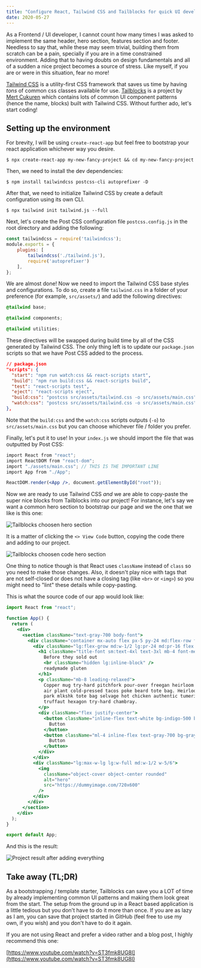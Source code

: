 ---
title: "Configure React, Tailwind CSS and Tailblocks for quick UI development"
date: 2020-05-27
---

As a Frontend / UI developer, I cannot count how many times I was asked to implement the same header, hero section, features section and footer. Needless to say that, while these may seem trivial, building them from scratch can be a pain, specially if you are in a time constrained environment. Adding that to having doubts on design fundamentals and all of a sudden a nice project becomes a source of stress. Like myself, if you are or were in this situation, fear no more!

[Tailwind CSS](https://tailwindcss.com/) is a utility-first CSS framework that saves us time by having *tons* of common css classes available for use. [Tailblocks](https://mertjf.github.io/tailblocks/) is a project by [Mert Cukuren](https://github.com/mertJF) which contains lots of common UI component patterns (hence the name, blocks) built with Tailwind CSS. Without further ado, let's start coding!


## Setting up the environment

For brevity, I will be using `create-react-app` but feel free to bootstrap your react application whichever way you desire.

```
$ npx create-react-app my-new-fancy-project && cd my-new-fancy-project
```

Then, we need to install the dev dependencies:

```
$ npm install tailwindcss postcss-cli autoprefixer -D
```

After that, we need to initialize Tailwind CSS by create a default configuration using its own CLI.

```
$ npx tailwind init tailwind.js --full
```

Next, let's create the Post CSS configuration file `postcss.config.js` in the root directory and adding the following:

```js
const tailwindcss = require('tailwindcss');
module.exports = {
    plugins: [
        tailwindcss('./tailwind.js'),
        require('autoprefixer')
    ],
};
```

We are almost done! Now we need to import the Tailwind CSS base styles and configurations. To do so, create a file `tailwind.css` in a folder of your preference (for example, `src/assets/`) and add the following directives:

```css
@tailwind base;

@tailwind components;

@tailwind utilities;
```

These directives will be swapped during build time by all of the CSS generated by Tailwind CSS. The only thing left is to update our `package.json` scripts so that we have Post CSS added to the process.

```json
// package.json
"scripts": {
  "start": "npm run watch:css && react-scripts start",
  "build": "npm run build:css && react-scripts build",
  "test": "react-scripts test",
  "eject": "react-scripts eject",
  "build:css": "postcss src/assets/tailwind.css -o src/assets/main.css", 
  "watch:css": "postcss src/assets/tailwind.css -o src/assets/main.css"
},
```

Note that the `build:css` and the `watch:css` scripts outputs (`-o`) to `src/assets/main.css` but you can choose whichever file / folder you prefer.

Finally, let's put it to use! In your `index.js` we should import the file that was outputted by Post CSS:

```jsx
import React from "react";
import ReactDOM from "react-dom";
import "./assets/main.css"; // THIS IS THE IMPORTANT LINE
import App from "./App";

ReactDOM.render(<App />, document.getElementById("root"));
```

Now we are ready to use Tailwind CSS *and* we are able to copy-paste the super nice blocks from Tailblocks into our project! For instance, let's say we want a common hero section to bootstrap our page and we the one that we like is this one:

![Tailblocks choosen hero section](./TailblocksHeroSection.png)

It is a matter of clicking the `<> View Code` button, copying the code there and adding to our project.

![Tailblocks choosen code hero section](./TailblocksHeroSectionCode.png)

One thing to notice though is that React uses `className` instead of `class` so you need to make those changes. Also, it doesn't play nice with tags that are not self-closed or does not have a closing tag (like `<br>` or `<img>`) so you might need to "lint" these details while copy-pasting.

This is what the source code of our app would look like:

```jsx
import React from "react";

function App() {
  return (
    <div>
      <section className="text-gray-700 body-font">
        <div className="container mx-auto flex px-5 py-24 md:flex-row flex-col items-center">
          <div className="lg:flex-grow md:w-1/2 lg:pr-24 md:pr-16 flex flex-col md:items-start md:text-left mb-16 md:mb-0 items-center text-center">
            <h1 className="title-font sm:text-4xl text-3xl mb-4 font-medium text-gray-900">
              Before they sold out
              <br className="hidden lg:inline-block" />
              readymade gluten
            </h1>
            <p className="mb-8 leading-relaxed">
              Copper mug try-hard pitchfork pour-over freegan heirloom neutra
              air plant cold-pressed tacos poke beard tote bag. Heirloom echo
              park mlkshk tote bag selvage hot chicken authentic tumeric
              truffaut hexagon try-hard chambray.
            </p>
            <div className="flex justify-center">
              <button className="inline-flex text-white bg-indigo-500 border-0 py-2 px-6 focus:outline-none hover:bg-indigo-600 rounded text-lg">
                Button
              </button>
              <button className="ml-4 inline-flex text-gray-700 bg-gray-200 border-0 py-2 px-6 focus:outline-none hover:bg-gray-300 rounded text-lg">
                Button
              </button>
            </div>
          </div>
          <div className="lg:max-w-lg lg:w-full md:w-1/2 w-5/6">
            <img
              className="object-cover object-center rounded"
              alt="hero"
              src="https://dummyimage.com/720x600"
            />
          </div>
        </div>
      </section>
    </div>
  );
}

export default App;
```

And this is the result:

![Project result after adding everything](./ProjectResult.png)


## Take away (TL;DR)

As a bootstrapping / template starter, Tailblocks can save you a LOT of time by already implementing common UI patterns and making them look great from the start. The setup from the ground up in a React based application is a little tedious but you don't have to do it more than once. If you are as lazy as I am, you can save that project started in GitHub (feel free to use my own, if you wish) and you don't have to do it again.

If you are not using React and prefer a video rather and a blog post, I highly recommend this one:

[https://www.youtube.com/watch?v=ST3fmk8UG8I](https://www.youtube.com/watch?v=ST3fmk8UG8I)